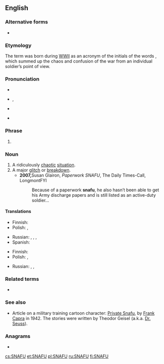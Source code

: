 {{also|snafu}}
==English==
{{wikipedia}}

===Alternative forms===
* {{l|en|snafu}}

===Etymology===
The term was born during [[WWII]] as an acronym of the initials of the words {{m|en||'''s'''ituation '''n'''ormal, '''a'''ll '''f'''ucked '''u'''p}}, which summed up the chaos and confusion of the war from an individual soldier’s point of view.

===Pronunciation===
* {{audio|En-uk-snafu.ogg|Audio (UK)|lang=en}}
* {{a|UK}} {{enPR|snä'foo͞}}, {{IPA|/ˈsnɑːfuː/|lang=en}}
* {{a|US}} {{IPA|/snæːˈfuː/|lang=en}}
* {{audio|en-us-SNAFU.ogg|Audio (US)|lang=en}}

===Phrase===
{{head|en|phrase}}

# {{lb|en|military|slang|euphemism}} {{acronym of|lang=en|[[status nominal all fucked up]] or [[situation normal all fucked up]]|nodot=1}} {{gloss|[[foul up|fouled up]]}}

===Noun===
{{en-noun}}

# A ridiculously [[chaotic]] [[situation]].
# A major [[glitch]] or [[breakdown]].
#* '''2007, '''Susan Glairon, ''Paperwork SNAFU'', The Daily Times-Call, LongmontFYI
#*: Because of a paperwork '''snafu''', he also hasn’t been able to get his Army discharge papers and is still listed as an active-duty soldier…

====Translations====
{{trans-top|ridiculously chaotic situation}}
* Finnish: {{t|fi|hässäkkä}}
* Polish: {{t+|pl|bałagan|m}}, {{t+|pl|burdel|m}}
{{trans-mid}}
* Russian: {{t+|ru|пу́таница|f}}, {{t+|ru|неразбери́ха|f}}, {{t+|ru|барда́к|m}}, {{t+|ru|ералаш|m}}
* Spanish: {{t+|es|confusión}}
{{trans-bottom}}

{{trans-top|major glitch or breakdown}}
* Finnish: {{t+|fi|sotku}}
* Polish: {{t|pl|potknięcie}}, {{t+|pl|wpadka|f}}
{{trans-mid}}
* Russian: {{t+|ru|ошибка|f}}, {{t+|ru|ляп|m}}, {{t+|ru|косяк|m}} {{qualifier|slang}}
{{trans-bottom}}

===Related terms===
* {{l|en|FUBAR}}

===See also===
* Article on a military training cartoon character: [[w:Private Snafu|Private Snafu]], by [[w:Frank Capra|Frank Capra]] in 1942. The stories were written by Theodor Geisel (a.k.a. [[w:Dr. Seuss|Dr. Seuss]]).

===Anagrams===
* {{l|en|fauns}}

[[cs:SNAFU]]
[[et:SNAFU]]
[[pl:SNAFU]]
[[ru:SNAFU]]
[[fi:SNAFU]]